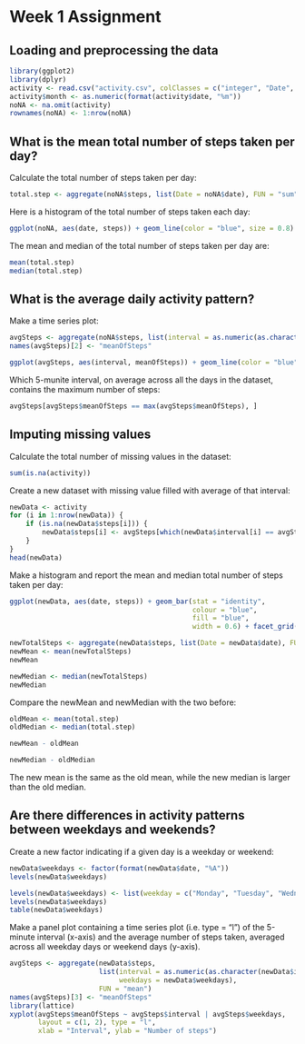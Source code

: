 Week 1 Assignment 
=======================

## Loading and preprocessing the data
```r
library(ggplot2)
library(dplyr)
activity <- read.csv("activity.csv", colClasses = c("integer", "Date", "factor"))
activity$month <- as.numeric(format(activity$date, "%m"))
noNA <- na.omit(activity)
rownames(noNA) <- 1:nrow(noNA)
```


## What is the mean total number of steps taken per day?

Calculate the total number of steps taken per day:
```r
total.step <- aggregate(noNA$steps, list(Date = noNA$date), FUN = "sum")$x
```

Here is a histogram of the total number of steps taken each day:
```r
ggplot(noNA, aes(date, steps)) + geom_line(color = "blue", size = 0.8) + labs(title = "mean total number of steps")
```

The mean and median of the total number of steps taken per day are:
```r
mean(total.step)
median(total.step)
```



## What is the average daily activity pattern?
Make a time series plot:
```r
avgSteps <- aggregate(noNA$steps, list(interval = as.numeric(as.character(noNA$interval))), FUN = "mean")
names(avgSteps)[2] <- "meanOfSteps"

ggplot(avgSteps, aes(interval, meanOfSteps)) + geom_line(color = "blue", size = 0.8) + labs(title = "Time Series of average number os steps taken")
```

Which 5-munite interval, on average across all the days in the dataset, contains the maximum number of steps:
```r
avgSteps[avgSteps$meanOfSteps == max(avgSteps$meanOfSteps), ]
```


## Imputing missing values
Calculate the total number of missing values in the dataset:
```r
sum(is.na(activity))
```

Create a new dataset with missing value filled with average of that interval:
```r
newData <- activity 
for (i in 1:nrow(newData)) {
    if (is.na(newData$steps[i])) {
        newData$steps[i] <- avgSteps[which(newData$interval[i] == avgSteps$interval), ]$meanOfSteps
    }
}
head(newData)
```

Make a histogram and report the mean and median total number of steps taken per day:
```r
ggplot(newData, aes(date, steps)) + geom_bar(stat = "identity",
                                             colour = "blue",
                                             fill = "blue",
                                             width = 0.6) + facet_grid(. ~ month, scales = "free") + labs(title = "Histogram of Total Number of Steps Taken Each Day (no missing data)", x = "Date", y = "Total number of steps")

newTotalSteps <- aggregate(newData$steps, list(Date = newData$date), FUN = "sum")$x
newMean <- mean(newTotalSteps)
newMean

newMedian <- median(newTotalSteps)
newMedian
```

Compare the newMean and newMedian with the two before:
```r
oldMean <- mean(total.step)
oldMedian <- median(total.step)

newMean - oldMean

newMedian - oldMedian
```
The new mean is the same as the old mean, while the new median is larger than the old median.


## Are there differences in activity patterns between weekdays and weekends?

Create a new factor indicating if a given day is a weekday or weekend:
```r
newData$weekdays <- factor(format(newData$date, "%A"))
levels(newData$weekdays)

levels(newData$weekdays) <- list(weekday = c("Monday", "Tuesday", "Wednesday", "Thursday", "Friday"), weekend = c("Saturday", "Sunday"))
levels(newData$weekdays)
table(newData$weekdays)
```

Make a panel plot containing a time series plot (i.e. type = "l") of the 5-minute interval (x-axis) and the average number of steps taken, averaged across all weekday days or weekend days (y-axis). 
```r

avgSteps <- aggregate(newData$steps, 
                      list(interval = as.numeric(as.character(newData$interval)), 
                           weekdays = newData$weekdays),
                      FUN = "mean")
names(avgSteps)[3] <- "meanOfSteps"
library(lattice)
xyplot(avgSteps$meanOfSteps ~ avgSteps$interval | avgSteps$weekdays, 
       layout = c(1, 2), type = "l", 
       xlab = "Interval", ylab = "Number of steps")
```
